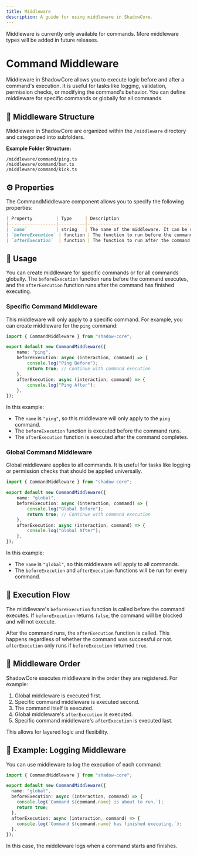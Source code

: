 ```yaml
---
title: Middleware
description: A guide for using middleware in ShadowCore.
---
```


<Note>
    Middleware is currently only available for commands. More middleware types will be added in future releases.
</Note>

# Command Middleware

Middleware in ShadowCore allows you to execute logic before and after a command's execution. It is useful for tasks like logging, validation, permission checks, or modifying the command's behavior. You can define middleware for specific commands or globally for all commands.

## 📂 Middleware Structure
Middleware in ShadowCore are organized within the `/middleware` directory and categorized into subfolders.

**Example Folder Structure:**
```
/middleware/command/ping.ts 
/middleware/command/ban.ts 
/middleware/command/kick.ts
```

## ⚙️ Properties

The CommandMiddleware component allows you to specify the following properties:

```md
| Property         | Type     | Description                                                   |
|------------------|----------|---------------------------------------------------------------|
| `name`           | string   | The name of the middleware. It can be specific to a command (e.g., "ping") or global (e.g., "global"). |
| `beforeExecution` | function | The function to run before the command executes. Should return `true` to allow the command to run. |
| `afterExecution`  | function | The function to run after the command has executed. |
```

## 🧩 Usage

You can create middleware for specific commands or for all commands globally. The `beforeExecution` function runs before the command executes, and the `afterExecution` function runs after the command has finished executing.

### Specific Command Middleware
This middleware will only apply to a specific command. For example, you can create middleware for the `ping` command:
```ts
import { CommandMiddleware } from "shadow-core";

export default new CommandMiddleware({
    name: "ping",
    beforeExecution: async (interaction, command) => {
        console.log("Ping Before");
        return true; // Continue with command execution
    },
    afterExecution: async (interaction, command) => {
        console.log("Ping After");
    },
});
```
In this example:
- The `name` is `"ping"`, so this middleware will only apply to the `ping` command.
- The `beforeExecution` function is executed before the command runs.
- The `afterExecution` function is executed after the command completes.

### Global Command Middleware
Global middleware applies to all commands. It is useful for tasks like logging or permission checks that should be applied universally.
```ts 
import { CommandMiddleware } from "shadow-core";

export default new CommandMiddleware({
    name: "global",
    beforeExecution: async (interaction, command) => {
        console.log("Global Before");
        return true; // Continue with command execution
    },
    afterExecution: async (interaction, command) => {
        console.log("Global After");
    },
});
```
In this example:
- The `name` is `"global"`, so this middleware will apply to all commands.
- The `beforeExecution` and `afterExecution` functions will be run for every command.

## 🔄 Execution Flow
The middleware's `beforeExecution` function is called before the command executes. If `beforeExecution` returns `false`, the command will be blocked and will not execute.

After the command runs, the `afterExecution` function is called. This happens regardless of whether the command was successful or not. `afterExecution` only runs if `beforeExecution` returned `true`.

## 🔧 Middleware Order

ShadowCore executes middleware in the order they are registered. For example:

1. Global middleware is executed first.
2. Specific command middleware is executed second.
3. The command itself is executed.
4. Global middleware's `afterExecution` is executed.
5. Specific command middleware's `afterExecution` is executed last.

This allows for layered logic and flexibility.

## 🎯 Example: Logging Middleware
You can use middleware to log the execution of each command:
```ts
import { CommandMiddleware } from "shadow-core";

export default new CommandMiddleware({
  name: "global",
  beforeExecution: async (interaction, command) => {
    console.log(`Command ${command.name} is about to run.`);
    return true;
  },
  afterExecution: async (interaction, command) => {
    console.log(`Command ${command.name} has finished executing.`);
  },
});
```
In this case, the middleware logs when a command starts and finishes.